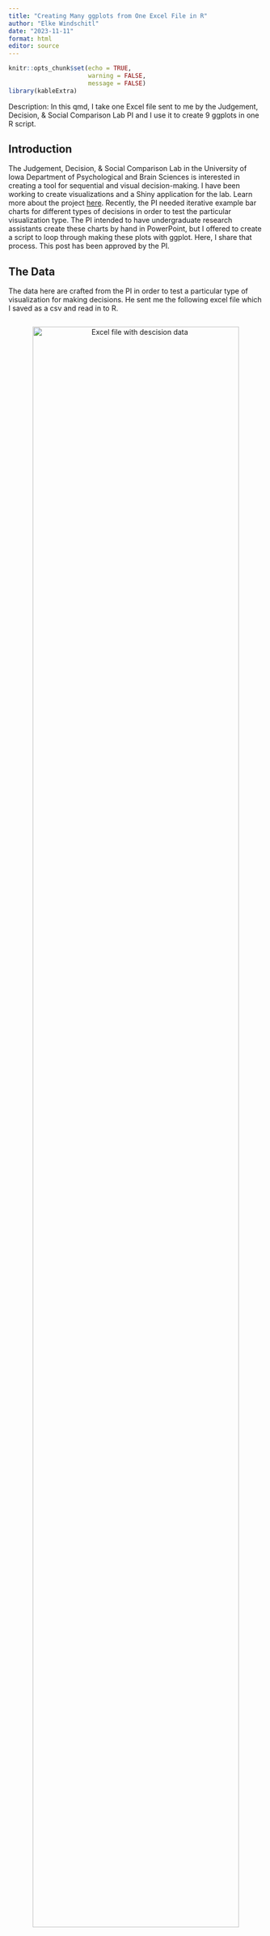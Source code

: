 ```yaml
---
title: "Creating Many ggplots from One Excel File in R"
author: "Elke Windschitl"
date: "2023-11-11"
format: html
editor: source
---
```


```r
knitr::opts_chunk$set(echo = TRUE, 
                      warning = FALSE,
                      message = FALSE)
library(kableExtra)
```

Description: In this qmd, I take one Excel file sent to me by the Judgement, Decision, & Social Comparison Lab PI and I use it to create 9 ggplots in one R script.

## Introduction

The Judgement, Decision, & Social Comparison Lab in the University of Iowa Department of Psychological and Brain Sciences is interested in creating a tool for sequential and visual decision-making. I have been working to create visualizations and a Shiny application for the lab. Learn more about the project [here](https://github.com/elkewind/sample-decision-shiny). Recently, the PI needed iterative example bar charts for different types of decisions in order to test the particular visualization type. The PI intended to have undergraduate research assistants create these charts by hand in PowerPoint, but I offered to create a script to loop through making these plots with ggplot. Here, I share that process. This post has been approved by the PI.

## The Data

The data here are crafted from the PI in order to test a particular type of visualization for making decisions. He sent me the following excel file which I saved as a csv and read in to R.

<div style="text-align:center; border-radius: 10px; overflow: hidden;">
  <img src="images/excel-file.png" alt="Excel file with descision data" width="90%" style="border-radius: 10px;">
</div>

## Methods

I start by loading necessary packages. I need *readr*, *dplyr*, and *ggplot* from the tidyverse, so I chose to load the *tidyverse* packages to read, clean, and plot data.

```r
# Load libraries
library(tidyverse)
```

```r
data_dir <- "/Users/elkewindschitl/Documents/data-sci/misc-data-projs"
output_directory <- "/Users/elkewindschitl/Documents/data-sci/misc-data-projs/quarto-pub-paul-data/"
save_dir <- "/Users/elkewindschitl/Documents/data-sci/misc-data-projs/quarto-pub-paul-data/"
```

Next, I read in the data, do some slight cleaning, and select for the columns I want to keep.

```r
# Set data directory on local machine (this should be where ever you keep your data)
#data_dir <- insert your file path to your data
# Specify the directory where you want to save the CSV files
#output_directory <- insert your file path to your data-save location
# Set directory for saving images from loop
#save_dir <- insert you file path to your images folder

# Read in data file
full_dat <- read_csv(file.path(data_dir, "paul-data.csv")) 
selected_dat <- full_dat %>% 
  select(c("context", "city", "attri", "score", "importance")) %>% # select only for relevant rows
  mutate(score = (score -1) * 25) %>% # the score was accidentally provided from 1-5 rather than 0-100, here I fix that
  rename("choice" = "city") # this column should be labeled choice, as not all examples are cities
```

There are 9 examples here within one Excel file, but we need 9 seperate graphs. I chose to save each example as it's own csv file. This is not necessary, but it made sense to do within the context of an already existing workflow for the project. To split the dataframe on "context" (the example id) and save as as csvs, I created a set of two loop.

```r
# Get unique levels in the "context" column
context_levels <- unique(selected_dat$context)

# Create an empty list to store the dataframes
context_list <- list()

# Loop through each context level
for (level in context_levels) {
  # Subset the dataframe based on the current context level
  subset_df <- selected_dat[selected_dat$context == level, ]
  
  # Add the subsetted dataframe to the list
  context_list[[as.character(level)]] <- subset_df
}

# Now, context_list is a list of dataframes, where each dataframe corresponds to a context level

# Loop through each element in context_list
for (i in seq_along(context_list)) {
  # Create a filename based on the context level
  filename <- paste0(output_directory, "context_", names(context_list)[i], ".csv")
  
  # Save the dataframe as a CSV file
  write.csv(context_list[[i]], file = filename, row.names = FALSE)
}
```

Now that I have the original data organized a bit better, I read it into another script to begin plotting. I started this process by making a plot for one of the data sets, and then I built that into a loop. First I will show the plotting steps. Below is the plot that the PI wanted me to recreate.

# *Insert plot image here*

This plot has a "positive side" indicated in green, and a "negative" side indicated in brown. This deliniation between positive and negative will be decided by the user of the the tool and the person making the decision. For example, if someone has four job offers in different cities, LA, Duluth, Atlanta, and Kansas City, that person will need to decide where to accept a job. Suppose the jobs themselves are similar, but differ in salaries. The salary is one aspect of the decision-making process, and the decision-maker will have to indicate how positive or negative the salary is for each position. Within the proposed tool, the decision maker would score each of the salary options. Additionally, the user will need to indicate how important each attribute of the decision is to them. For many, salary would be more important than nightlife in a given city. The attribute importance is shown by the width of the bar. Thus, the area of each green bar is equal to the importance of the attribute (salary vs nightlife) times the score of the option (50,000 dollars vs 75,000 dollars).

The PI also requested that a slight margin/buffer be added in so even values of 0 have a little green, and even values of 100 have a little brown.

To start mimicking this plot, I read in the data, and calculate the negative score based on the positive score out of 100. I also specifiy and arrange by the order specified in the dataframe as requested by the PI.

```r
# Read in data file
dat_read <- read_csv(file.path(output_directory, "context_2.csv")) # This uses file path from above + file name

# Add the negative score by subtracting score from 100
dat_read$neg_score <- 100 - dat_read$score

# Specifiy and arrange by the order specified in the dataframe (requested by PI)
plotting_order <- c(dat_read$attri[5], dat_read$attri[4], dat_read$attri[3], dat_read$attri[2], dat_read$attri[1])

dat <- dat_read %>%
  mutate(attri = factor(attri, levels = plotting_order)) %>%
  arrange(choice, attri)
```

After trying a number of attempts to plot the resulting data with geom_bar and geom_col and many internet searches, I came to a conclusion that ggplot does not appear to support differing bar widths on stacked bar chars. This lovely post from [The R Graph Gallery](https://r-graph-gallery.com/81-barplot-with-variable-width.html) provided an alternative option: plotting rectangles. I took a slightly different approach to calculating the widths and heights, but the gist is the same. Below, I calculate the start and end point of each rectangle in the x and y direction based on the data values.

```r
  # All bars will start at -5 (for plot buffer) in the x 
  dat$x_pos_start <- -5
  
  # Positive bars will end at their given score in the x
  dat$x_pos_end <- dat$score
  
  # Negative bars will end at the positive score in the x
  dat$x_neg_start <- dat$score
  
  # All bars will end at 105 (for plot buffer) in the x
  dat$x_neg_end <- dat$score + dat$neg_score + 5
  
  
  
  # Create a smaller table that highlights the importance score of each attribute
  imps <- dat %>% 
    select("attri", "importance") %>% # Select the columns we want
    slice(1:5) # Select only the first 6 rows since these data repeat throughout the dateframe
  
  # The y locations of the boxes we will plot will depend on the importance. Also, these need to build up so the boxes do not overlap. Here I create 5 (technically 6) heights to denote where those breaks will occur.
  height0 <- 0
  height1 <- height0 + imps$importance[1] 
  height2 <- height1 + imps$importance[2]
  height3 <- height2 + imps$importance[3]
  height4 <- height3 + imps$importance[4]
  height5 <- height4 + imps$importance[5]
  
  # Make a vector of these break points for the starting y location for each box
  y_starts <- c(height0, height1, height2, height3, height4)
  # Make a vector of these break points for the ending y location for each box
  y_ends <- c(height1, height2, height3, height4, height5)
  # Repeat that start location 4 times and add to the dataframe
  dat$y_start <- rep(y_starts, 4)
  # Repeat that end location 4 times and add to the dataframe
  dat$y_end <- rep(y_ends, 4)
  
  
  
  # Calculate where each tick mark for plot labeling will appear -- we want these in the middle of each box for each attribute
  label_heights <- c((height1 + height0) / 2,
                     (height2 + height1) / 2,
                     (height3 + height2) / 2,
                     (height4 + height3) / 2,
                     (height5 + height4) / 2)
```

Now I have the resulting data (rows 1:8 displayed):

```r
dat %>% 
  slice(1:8) %>% 
  kable()
```

Great! Now I plot.

```r
  # Create the plot with the data! Save as variable "plot"
  plot <- ggplot(dat) + # Initiate a ggplot with our data
    geom_rect(aes(xmin = x_pos_start, # for each positive data point define the x start location for the box
                  xmax = x_pos_end, # define the x end location for the box
                  ymin = y_start, # define the y start location for the box
                  ymax = y_end), # define the y end location for the box
              fill = "#05af50", # color the positive boxes green
              color = "white") + # outline the boxes with white
    geom_rect(aes(xmin = x_neg_start, # # for each negative data point define the x start location for the box
                  xmax = x_neg_end, # define the x end location for the box
                  ymin = y_start, # define the y start location for the box
                  ymax = y_end), # define the y end location for the box
              fill = "#833c0c", # color the negative boxes brown
              color = "white") + # outline the boxes with white
    facet_wrap(~choice, 
               nrow = 1) + # facet wrap the plot by city with 1 row
    theme(panel.grid = element_blank(), # remove the panel background
          axis.text.y = element_text(size = 12, vjust = 0.5), # control the y axis text
          axis.text.x = element_blank(), # remove x axis text
          axis.ticks.x = element_blank(), # remove x axis tick marks
          strip.text = element_text(size = 12,
                                    face = "bold")) + # control facet choice labels
    scale_y_continuous(breaks = label_heights, # use the label_heights we calculated above to place y axis labels
                       labels = plotting_order) # add the desired y axis labels in the correct order using vector stored above
plot
```

Again, great! Now, I need to make a loop.

```r
# Initialize a list to store the plots
plot_list <- list()

# Loop over datasets
for (i in 2:10) {
  # Read in data file
  dataset_file <- paste0("context_", i, ".csv")
  dat_read <- read_csv(file.path(output_directory, dataset_file))
  
  # Add the negative score by subtracting score from 100
  dat_read$neg_score <- 100 - dat_read$score
  
  # Set order based on dataframe order
  plotting_order <- c(dat_read$attri[5], dat_read$attri[4], dat_read$attri[3], dat_read$attri[2], dat_read$attri[1])
  
  # Create new dataframe to manipulate -- we want to add columns to know where rectangle start and end locations should be. We will build this plot by drawing rectangles rather then a normal bar plot. Apparently ggplot does not support stacked bar/col plots with varying widths: https://r-graph-gallery.com/81-barplot-with-variable-width.html
  
  # (Not used here) Start by arranging data by city and then importance (will arrange by city first then within city arrange attributes by importance level)
  #dat <- dat_read %>% 
  #arrange(choice, importance)
  
  # Arrange by the order specified in the dataframe
  dat <- dat_read %>%
    mutate(attri = factor(attri, levels = plotting_order)) %>%
    arrange(choice, attri)
  
  # All bars will start at -5 (for plot buffer) in the x 
  dat$x_pos_start <- -5
  
  # Positive bars will end at their given score in the x
  dat$x_pos_end <- dat$score
  
  # Negative bars will end at the positive score in the x
  dat$x_neg_start <- dat$score
  
  # All bars will end at 105 (for plot buffer) in the x
  dat$x_neg_end <- dat$score + dat$neg_score + 5
  
  
  
  # Create a smaller table the highlights the importance score of each attribute
  imps <- dat %>% 
    select("attri", "importance") %>% # Select the colomns we want
    slice(1:5) # Select only the first 6 rows since these data repeat throughout the dateframe
  
  # The y locations of the boxes we will plot will depend on the importance. Also, these need to build up so the boxes do not overlap. Here I create 5 (technically 6) heights to denote where those breaks will occur.
  height0 <- 0
  height1 <- height0 + imps$importance[1] 
  height2 <- height1 + imps$importance[2]
  height3 <- height2 + imps$importance[3]
  height4 <- height3 + imps$importance[4]
  height5 <- height4 + imps$importance[5]
  
  # Make a vector of these break points for the starting y location for each box
  y_starts <- c(height0, height1, height2, height3, height4)
  # Make a vector of these break points for the ending y location for each box
  y_ends <- c(height1, height2, height3, height4, height5)
  # Repeat that start location 4 times and add to the dataframe
  dat$y_start <- rep(y_starts, 4)
  # Repeat that end location 4 times and add to the dataframe
  dat$y_end <- rep(y_ends, 4)
  
  
  
  # Calculate where each tick mark for plot labeling will appear -- we want these in the middle of each box for each attribute
  label_heights <- c((height1 + height0) / 2,
                     (height2 + height1) / 2,
                     (height3 + height2) / 2,
                     (height4 + height3) / 2,
                     (height5 + height4) / 2)
  
  # Pull the attributes in the order they appear in the table (after arranging in early step) and store as vector -- this will be needed for plotting
  #labels <-as_vector(imps$attri) -- dont use this unless trying to order by importance (biggest at top)  && must be using   '#dat <- dat_read %>% #arrange(choice, importance)'   from above (lines 27-28)
  

  
  
  # Create the plot with the data! Save as variable "plot"
  plot <- ggplot(dat) + # Initiate a ggplot with our data
    geom_rect(aes(xmin = x_pos_start, # for each positive data point define the x start location for the box
                  xmax = x_pos_end, # define the x end location for the box
                  ymin = y_start, # define the y start location for the box
                  ymax = y_end), # define the y end location for the box
              fill = "#05af50", # color the positive boxes green
              color = "white") + # outline the boxes with white
    geom_rect(aes(xmin = x_neg_start, # # for each negative data point define the x start location for the box
                  xmax = x_neg_end, # define the x end location for the box
                  ymin = y_start, # define the y start location for the box
                  ymax = y_end), # define the y end location for the box
              fill = "#833c0c", # color the negative boxes brown
              color = "white") + # outline the boxes with white
    facet_wrap(~choice, 
               nrow = 1) + # facet wrap the plot by city with 1 row
    theme(panel.grid = element_blank(), # remove the panel background
          axis.text.y = element_text(size = 12, vjust = 0.5), # control the y axis text
          axis.text.x = element_blank(), # remove x axis text
          axis.ticks.x = element_blank(), # remove x axis tick marks
          strip.text = element_text(size = 12,
                                    face = "bold")) + # control facet choice labels
    scale_y_continuous(breaks = label_heights, # use the label_heights we calculated above to place y axis labels
                       labels = plotting_order) # add the desired y axis labels in the correct order using vector stored above
  
  # Save your plot to the directory with name "plot_i.png"
  plot_filename <- paste0("plot_", i, ".png")
  ggsave(file.path(save_dir, plot_filename), 
         plot = plot, 
         width = 1022/90, 
         height = 576/90, 
         units = "in", 
         dpi = 600)
  
    # Save your plot as a variable
  assign(paste0("plot_", i), plot, envir = .GlobalEnv)

  # Add the plot to the list
  plot_list[[i - 1]] <- plot
  
  # Print a message indicating completion for each iteration
  cat("Plot", i, "completed.\n")
}
```

## Results

Now, I quickly have 9 graphs with the PI's desired specifications! Exciting!

```r
library(cowplot)

plot_grid(plot_list[[1]], plot_list[[2]], plot_list[[3]], 
          plot_list[[4]], plot_list[[5]], plot_list[[6]], 
          plot_list[[7]], plot_list[[8]], plot_list[[9]], 
          ncol = 1,
          align = 'hv',
          axis = 'l')
```

